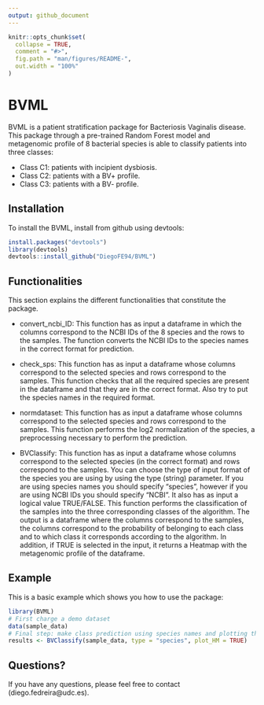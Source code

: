 ```yaml
---
output: github_document
---
```


<!-- README.md is generated from README.Rmd. Please edit that file -->

```r
knitr::opts_chunk$set(
  collapse = TRUE,
  comment = "#>",
  fig.path = "man/figures/README-",
  out.width = "100%"
)
```

# BVML

<!-- badges: start -->
<!-- badges: end -->

BVML is a patient stratification package for Bacteriosis Vaginalis disease. This package through a pre-trained Random Forest model and metagenomic profile of 8 bacterial species is able to classify patients into three classes:

- Class C1: patients with incipient dysbiosis.
- Class C2: patients with a BV+ profile.
- Class C3: patients with a BV- profile.

## Installation

To install the BVML, install from github using devtools:

``` r
install.packages("devtools")
library(devtools)
devtools::install_github("DiegoFE94/BVML")
```
## Functionalities

This section explains the different functionalities that constitute the package.

- convert_ncbi_ID: This function has as input a dataframe in which the columns correspond to the NCBI IDs of the 8 species and the rows to the samples. The function converts the NCBI IDs to the species names in the correct format for prediction.

- check_sps: This function has as input a dataframe whose columns correspond to the selected species and rows correspond to the samples. This function checks that all the required species are present in the dataframe and that they are in the correct format. Also try to put the species names in the required format.

- normdataset: This function has as input a dataframe whose columns correspond to the selected species and rows correspond to the samples. This function performs the log2 normalization of the species, a preprocessing necessary to perform the prediction.

- BVClassify: This function has as input a dataframe whose columns correspond to the selected species (in the correct format) and rows correspond to the samples. You can choose the type of input format of the species you are using by using the type (string) parameter. If you are using species names you should specify "species", however if you are using NCBI IDs you should specify "NCBI". It also has as input a logical value TRUE/FALSE. This function performs the classification of the samples into the three corresponding classes of the algorithm. The output is a dataframe where the columns correspond to the samples, the columns correspond to the probability of belonging to each class and to which class it corresponds according to the algorithm. In addition, if TRUE is selected in the input, it returns a Heatmap with the metagenomic profile of the dataframe.

## Example

This is a basic example which shows you how to use the package:

```r
library(BVML)
# First charge a demo dataset
data(sample_data)
# Final step: make class prediction using species names and plotting the Heatmap
results <- BVClassify(sample_data, type = "species", plot_HM = TRUE)
```
## Questions? 
If you have any questions, please feel free to contact (diego.fedreira@udc.es).
